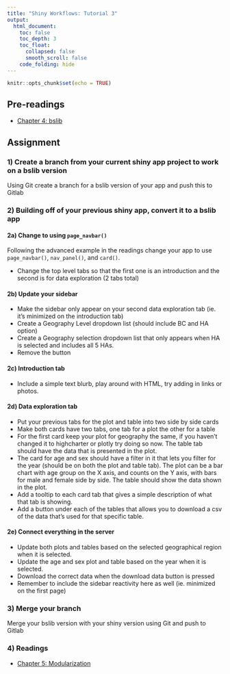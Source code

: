 ```yaml
---
title: "Shiny Workflows: Tutorial 3"
output: 
  html_document:
    toc: false
    toc_depth: 3
    toc_float:
      collapsed: false
      smooth_scroll: false
    code_folding: hide
---
```


```r
knitr::opts_chunk$set(echo = TRUE)
```

## Pre-readings

- [Chapter 4: bslib](https://b-klaver.github.io/shinyWorkflows/bslib.html)

## Assignment

### 1) Create a branch from your current shiny app project to work on a bslib version

Using Git create a branch for a bslib version of your app and push this to Gitlab

### 2) Building off of your previous shiny app, convert it to a bslib app

#### 2a) Change to using `page_navbar()`

Following the advanced example in the readings change your app to use `page_navbar()`, `nav_panel()`, and `card()`.

- Change the top level tabs so that the first one is an introduction and the second is for data exploration (2 tabs total)

#### 2b) Update your sidebar

- Make the sidebar only appear on your second data exploration tab (ie. it's minimized on the introduction tab)
- Create a Geography Level dropdown list (should include BC and HA option)
- Create a Geography selection dropdown list that only appears when HA is selected and includes all 5 HAs.
- Remove the button

#### 2c) Introduction tab

- Include a simple text blurb, play around with HTML, try adding in links or photos.

#### 2d) Data exploration tab

- Put your previous tabs for the plot and table into two side by side cards
- Make both cards have two tabs, one tab for a plot the other for a table
- For the first card keep your plot for geography the same, if you haven't changed it to highcharter or plotly try doing so now. The table tab should have the data that is presented in the plot.
- The card for age and sex should have a filter in it that lets you filter for the year (should be on both the plot and table tab). The plot can be a bar chart with age group on the X axis, and counts on the Y axis, with bars for male and female side by side. The table should show the data shown in the plot.
- Add a tooltip to each card tab that gives a simple description of what that tab is showing.
- Add a button under each of the tables that allows you to download a csv of the data that's used for that specific table.

#### 2e) Connect everything in the server

- Update both plots and tables based on the selected geographical region when it is selected.
- Update the age and sex plot and table based on the year when it is selected.
- Download the correct data when the download data button is pressed
- Remember to include the sidebar reactivity here as well (ie. minimized on the first page)

### 3) Merge your branch

Merge your bslib version with your shiny version using Git and push to Gitlab

### 4) Readings

- [Chapter 5: Modularization](https://b-klaver.github.io/shinyWorkflows/modularization.html)
